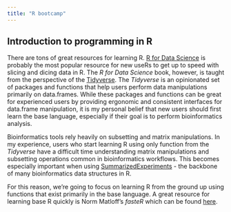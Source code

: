 ```yaml
---
title: "R bootcamp"
---
```


## Introduction to programming in R

There are tons of great resources for learning R. [R for Data Science](https://r4ds.had.co.nz/)
is probably the most popular resource for new useRs to get up to speed with slicing 
and dicing data in R. The *R for Data Science* book, however, is taught from the 
perspective of the [Tidyverse](https://www.tidyverse.org/). The *Tidyverse* is 
an opinionated set of packages and functions that help users perform data 
manipulations primarily on data.frames. While these packages and functions can be
great for experienced users by providing ergonomic and consistent interfaces for
data.frame manipulation, it is my personal belief that new users should first 
learn the base language, especially if their goal is to perform bioinformatics 
analysis. 

Bioinformatics tools rely heavily on subsetting and matrix manipulations. 
In my experience, users who start learning R using only function from the 
*Tidyverse* have a difficult time understanding matrix manipulations and 
subsetting operations common in bioinformatics workflows. This becomes 
especially important when using [SummarizedExperiments](https://www.bioconductor.org/packages/devel/bioc/vignettes/SummarizedExperiment/inst/doc/SummarizedExperiment.html) - the backbone of many bioinformatics data structures in 
R. 

For this reason, we're going to focus on learning R from the ground up using 
functions that exist primarily in the base language. A great resource for 
learning base R quickly is Norm Matloff's *fasteR* which can be found 
[here](https://github.com/matloff/fasteR). 

